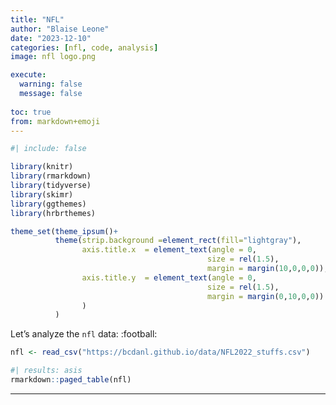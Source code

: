 ```yaml
---
title: "NFL"
author: "Blaise Leone"
date: "2023-12-10"
categories: [nfl, code, analysis]
image: nfl logo.png

execute: 
  warning: false
  message: false
  
toc: true
from: markdown+emoji
---
```


```r
#| include: false

library(knitr)
library(rmarkdown)
library(tidyverse)
library(skimr)
library(ggthemes)
library(hrbrthemes)

theme_set(theme_ipsum()+
          theme(strip.background =element_rect(fill="lightgray"),
                axis.title.x  = element_text(angle = 0,
                                            size = rel(1.5),
                                            margin = margin(10,0,0,0)),
                axis.title.y  = element_text(angle = 0,
                                            size = rel(1.5),
                                            margin = margin(0,10,0,0))
                )
          )
```

Let's analyze the `nfl` data: :football:

```r
nfl <- read_csv("https://bcdanl.github.io/data/NFL2022_stuffs.csv")
```

```r
#| results: asis
rmarkdown::paged_table(nfl) 
```

------------------------------------------------------------------------
